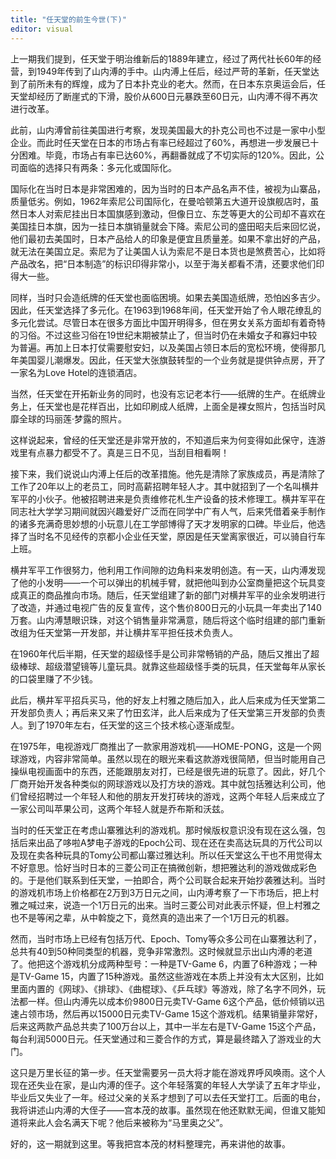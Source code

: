```yaml
---
title: "任天堂的前生今世(下)"
editor: visual
---
```


上一期我们提到，任天堂于明治维新后的1889年建立，经过了两代社长60年的经营，到1949年传到了山内溥的手中。山内溥上任后，经过严苛的革新，任天堂达到了前所未有的辉煌，成为了日本扑克业的老大。然而，在日本东京奥运会后，任天堂却经历了断崖式的下滑，股价从600日元暴跌至60日元，山内溥不得不再次进行改革。

此前，山内溥曾前往美国进行考察，发现美国最大的扑克公司也不过是一家中小型企业。而此时任天堂在日本的市场占有率已经超过了60%，再想进一步发展已十分困难。毕竟，市场占有率已达60%，再翻番就成了不切实际的120%。因此，公司面临的选择只有两条：多元化或国际化。

国际化在当时日本是非常困难的，因为当时的日本产品名声不佳，被视为山寨品，质量低劣。例如，1962年索尼公司国际化，在曼哈顿第五大道开设旗舰店时，虽然日本人对索尼挂出日本国旗感到激动，但像日立、东芝等更大的公司却不喜欢在美国挂日本旗，因为一挂日本旗销量就会下降。索尼公司的盛田昭夫后来回忆说，他们最初去美国时，日本产品给人的印象是便宜且质量差。如果不拿出好的产品，就无法在美国立足。索尼为了让美国人认为索尼不是日本货也是煞费苦心，比如将产品改名，把“日本制造”的标识印得非常小，以至于海关都看不清，还要求他们印得大一些。

同样，当时只会造纸牌的任天堂也面临困境。如果去美国造纸牌，恐怕凶多吉少。因此，任天堂选择了多元化。在1963到1968年间，任天堂开始了令人眼花缭乱的多元化尝试。尽管日本在很多方面比中国开明得多，但在男女关系方面却有着奇特的习俗。不过这些习俗在19世纪末期被禁止了，但当时仍在未婚女子和寡妇中较为普遍。再加上日本打仗需要慰安妇，以及美国占领日本后的宽松环境，使得那几年美国婴儿潮爆发。因此，任天堂大张旗鼓转型的一个业务就是提供钟点房，开了一家名为Love Hotel的连锁酒店。

当然，任天堂在开拓新业务的同时，也没有忘记老本行——纸牌的生产。在纸牌业务上，任天堂也是花样百出，比如印刷成人纸牌，上面全是裸女照片，包括当时风靡全球的玛丽莲·梦露的照片。

这样说起来，曾经的任天堂还是非常开放的，不知道后来为何变得如此保守，连游戏里有点暴力都受不了。真是三日不见，当刮目相看啊！

接下来，我们说说山内溥上任后的改革措施。他先是清除了家族成员，再是清除了工作了20年以上的老员工，同时高薪招聘年轻人才。其中就招到了一个名叫横井军平的小伙子。他被招聘进来是负责维修花札生产设备的技术修理工。横井军平在同志社大学学习期间就因兴趣爱好广泛而在同学中广有人气，后来凭借着亲手制作的诸多充满奇思妙想的小玩意儿在工学部博得了天才发明家的口碑。毕业后，他选择了当时名不见经传的京都小企业任天堂，原因是任天堂离家很近，可以骑自行车上班。

横井军平工作很努力，他利用工作间隙的边角料来发明创造。有一天，山内溥发现了他的小发明——一个可以弹出的机械手臂，就把他叫到办公室商量把这个玩具变成真正的商品推向市场。随后，任天堂组建了新的部门对横井军平的业余发明进行了改造，并通过电视广告的反复宣传，这个售价800日元的小玩具一年卖出了140万套。山内溥慧眼识珠，对这个销售量非常满意，随后将这个临时组建的部门重新改组为任天堂第一开发部，并让横井军平担任技术负责人。

在1960年代后半期，任天堂的超级怪手是公司非常畅销的产品，随后又推出了超级棒球、超级潜望镜等儿童玩具。就靠这些超级怪手类的玩具，任天堂每年从家长的口袋里赚了不少钱。

此后，横井军平招兵买马，他的好友上村雅之随后加入，此人后来成为任天堂第二开发部负责人；再后来又来了竹田玄洋，此人后来成为了任天堂第三开发部的负责人。到了1970年左右，任天堂的这三个技术核心逐渐成型。

在1975年，电视游戏厂商推出了一款家用游戏机——HOME-PONG，这是一个网球游戏，内容非常简单。虽然以现在的眼光来看这款游戏很简陋，但当时能用自己操纵电视画面中的东西，还能跟朋友对打，已经是很先进的玩意了。因此，好几个厂商开始开发各种类似的网球游戏以及打方块的游戏。其中就包括雅达利公司，他们曾经招聘过一个年轻人和他的朋友开发打砖块的游戏，这两个年轻人后来成立了一家公司叫苹果公司，这两个年轻人就是乔布斯和沃兹。

当时的任天堂正在考虑山寨雅达利的游戏机。那时候版权意识没有现在这么强，包括后来出品了哆啦A梦电子游戏的Epoch公司、现在还在卖高达玩具的万代公司以及现在卖各种玩具的Tomy公司都山寨过雅达利。所以任天堂这么干也不用觉得太不好意思。恰好当时日本的三菱公司正在搞微创新，想把雅达利的游戏做成彩色的。于是他们联系到任天堂，一拍即合，两个公司联合起来开始抄袭雅达利。当时的游戏机市场上价格都在2万到3万日元之间，山内溥考察了一下市场后，把上村雅之喊过来，说造一个1万日元的出来。当时三菱公司对此表示怀疑，但上村雅之也不是等闲之辈，从中斡旋之下，竟然真的造出来了一个1万日元的机器。

然而，当时市场上已经有包括万代、Epoch、Tomy等众多公司在山寨雅达利了，总共有40到50种同类型的机器，竞争非常激烈。这时候就显示出山内溥的老道了。他把这个游戏机分成两种型号：一种是TV-Game 6，内置了6种游戏；一种是TV-Game 15，内置了15种游戏。虽然这些游戏在本质上并没有太大区别，比如里面内置的《网球》、《排球》、《曲棍球》、《乒乓球》等游戏，除了名字不同外，玩法都一样。但山内溥先以成本价9800日元卖TV-Game 6这个产品，低价倾销以迅速占领市场，然后再以15000日元卖TV-Game 15这个游戏机。结果销量非常好，后来这两款产品总共卖了100万台以上，其中一半左右是TV-Game 15这个产品，每台利润5000日元。任天堂通过和三菱合作的方式，算是最终踏入了游戏业的大门。

这只是万里长征的第一步。任天堂需要另一员大将才能在游戏界呼风唤雨。这个人现在还失业在家，是山内溥的侄子。这个年轻落寞的年轻人大学读了五年才毕业，毕业后又失业了一年。经过父亲的关系才想到了可以去任天堂打工。后面的电台，我将讲述山内溥的大侄子——宫本茂的故事。虽然现在他还默默无闻，但谁又能知道将来此人会名满天下呢？他后来被称为“马里奥之父”。

好的，这一期就到这里。等我把宫本茂的材料整理完，再来讲他的故事。
